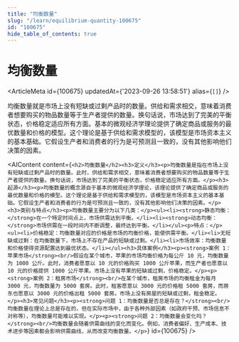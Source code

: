 ```yaml
---
title: "均衡数量"
slug: "/learn/equilibrium-quantity-100675"
id: "100675"
hide_table_of_contents: true
---
```



# 均衡数量

<ArticleMeta id={100675} updatedAt={'2023-09-26 13:58:51'} alias={`[]`} />
<div className='border-solid border-b border-t-0 my-4 border-[var(--ifm-color-gray-300)]' />

均衡数量就是市场上没有短缺或过剩产品时的数量。供给和需求相交，意味着消费者想要购买的物品数量等于生产者提供的数量。换句话说，市场达到了完美的平衡状态，价格稳定适应所有方面。基本的微观经济学理论提供了确定商品或服务的最优数量和价格的模型。这个理论是基于供给和需求模型的，该模型是市场资本主义的基本基础。它假设生产者和消费者的行为是可预测且一致的，没有其他影响他们决策的因素。

<AIContent content={`<h2>均衡数量</h2><h3>定义</h3><p>均衡数量是指在市场上没有短缺或过剩产品时的数量。此时，供给和需求相交，意味着消费者想要购买的物品数量等于生产者提供的数量。换句话说，市场达到了完美的平衡状态，价格稳定适应所有方面。</p><h3>起源</h3><p>均衡数量的概念源自于基本的微观经济学理论，该理论提供了确定商品或服务的最优数量和价格的模型。这个理论是基于供给和需求模型的，该模型是市场资本主义的基本基础。它假设生产者和消费者的行为是可预测且一致的，没有其他影响他们决策的因素。</p><h3>类别与特点</h3><p>均衡数量主要分为以下几类：</p><ul><li><strong>静态均衡：</strong>在一个特定时间点上，市场供需达到平衡。</li><li><strong>动态均衡：</strong>市场供需在一段时间内不断调整，最终达到平衡。</li></ul><p>特点：</p><ul><li>价格稳定：均衡数量对应的价格是市场的均衡价格，能使供需平衡。</li><li>无短缺或过剩：在均衡数量下，市场上不存在产品的短缺或过剩。</li><li>市场效率：均衡数量和价格使得资源配置达到最优状态。</li></ul><h3>具体案例</h3><p><strong>案例 1：苹果市场</strong><br/>假设在某个城市，苹果的市场均衡价格为每公斤 10 元，均衡数量为 1000 公斤。此时，消费者愿意以 10 元的价格购买 1000 公斤苹果，而生产者也愿意以 10 元的价格提供 1000 公斤苹果。市场上没有苹果的短缺或过剩，价格稳定。</p><p><strong>案例 2：租房市场</strong><br/>在某个城市，租房市场的均衡租金为每月 3000 元，均衡数量为 5000 套房。此时，租客愿意以 3000 元的价格租 5000 套房，而房东也愿意以 3000 元的价格出租 5000 套房。市场上没有房屋的短缺或过剩，租金稳定。</p><h3>常见问题</h3><p><strong>问题 1：均衡数量是否总是存在？</strong><br/>均衡数量在理论上总是存在的，但在实际市场中，由于各种外部因素（如政府干预、市场信息不对称等），均衡数量可能难以实现。</p><p><strong>问题 2：均衡数量会变化吗？</strong><br/>均衡数量会随着供需曲线的变化而变化。例如，消费者偏好、生产成本、技术进步等因素都会影响供需曲线，从而改变均衡数量。</p>`} id={100675} />
